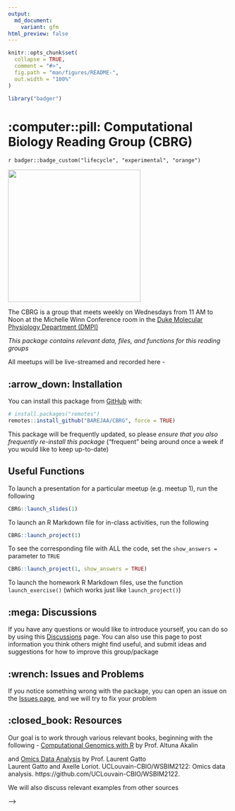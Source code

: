 ```yaml
---
output:
  md_document:
    variant: gfm
html_preview: false
---
```


<!-- README.md is generated from README.Rmd. Please edit that file -->

```r
knitr::opts_chunk$set(
  collapse = TRUE,
  comment = "#>",
  fig.path = "man/figures/README-",
  out.width = "100%"
)
```

```r
library("badger")
```



<!-- For more info: https://usethis.r-lib.org/reference/use_readme_rmd.html -->

# :computer::pill: Computational Biology Reading Group (CBRG)
`r badger::badge_custom("lifecycle", "experimental", "orange")`

<img src="inst/imgfile.png" height="300"/>

<!-- badges: start -->
<!-- badges: end -->

The CBRG is a group that meets weekly on Wednesdays from 11 AM to Noon at the Michelle Winn Conference room in the [Duke Molecular Physiology Department (DMPI)](https://dmpi.duke.edu)  

*This package contains relevant data, files, and functions for this reading groups*  

All meetups will be live-streamed and recorded here - 

## :arrow_down: Installation

You can install this package from [GitHub](https://github.com/) with:

``` r
# install.packages("remotes")
remotes::install_github("BAREJAA/CBRG", force = TRUE)
```
This package will be frequently updated, so please *ensure that you also frequently re-install this package* ("frequent" being around once a week if you would like to keep up-to-date)  

## Useful Functions  

To launch a presentation for a particular meetup (e.g. meetup 1), run the following 
``` r
CBRG::launch_slides(1)
```
To launch an R Markdown file for in-class activities, run the following  
``` r
CBRG::launch_project(1)
```
To see the corresponding file with ALL the code, set the `show_answers = ` parameter to `TRUE`
``` r
CBRG::launch_project(1, show_answers = TRUE)
```
To launch the homework R Markdown files, use the function `launch_exercise()` (which works just like `launch_project()`)

## :mega: Discussions

If you have any questions or would like to introduce yourself, you can do so by using this [Discussions](https://github.com/BAREJAA/CBRG/discussions) page. You can also use this page to post information you think others might find useful, and submit ideas and suggestions for how to improve this group/package    

## :wrench: Issues and Problems  

If you notice something wrong with the package, you can open an issue on the [Issues page](https://github.com/BAREJAA/CBRG/issues), and we will try to fix your problem  

## :closed_book: Resources  

Our goal is to work through various relevant books, beginning with the following - 
[Computational Genomics with R](http://compgenomr.github.io/book/) by Prof. Altuna Akalin  

and 
[Omics Data Analysis](https://uclouvain-cbio.github.io/WSBIM2122/index.html) by Prof. Laurent Gatto  
Laurent Gatto and Axelle Loriot. UCLouvain-CBIO/WSBIM2122: Omics data analysis. https://github.com/UCLouvain-CBIO/WSBIM2122.

We will also discuss relevant examples from other sources  

<!-- Useful info below -->

<!-- ## Example -->

<!-- This is a basic example which shows you how to solve a common problem: -->

<!-- ```{r example} -->
<!-- library(CBRG) -->
<!-- ## basic example code -->
<!-- ``` -->

<!-- What is special about using `README.Rmd` instead of just `README.md`? You can include R chunks like so: -->

<!-- ```{r cars} -->
<!-- summary(cars) -->
<!-- ``` -->

<!-- <!-- You'll still need to render `README.Rmd` regularly, to keep `README.md` up-to-date. `devtools::build_readme()` is handy for this.  --> -->
<!-- You can also embed plots, for example: -->

<!-- ```{r pressure, echo = FALSE} -->
<!-- plot(pressure) -->
<!-- ``` -->

<!-- In that case, don't forget to commit and push the resulting figure files, so they display on GitHub and CRAN. -->
